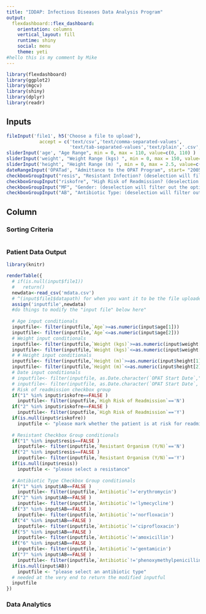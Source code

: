 ```yaml
---
title: "IDDAP: Infectious Diseases Data Analysis Program"
output: 
  flexdashboard::flex_dashboard:
    orientation: columns
    vertical_layout: fill
    runtime: shiny
    social: menu
    theme: yeti
#hello this is my comment by Mike
---
```

```r
library(flexdashboard)
library(ggplot2)
library(mgcv)
library(shiny)
library(dplyr)
library(readr)
```


Inputs {.sidebar data-width=350}
-----------------------------------------------------------------------

```r
fileInput('file1', h5('Choose a file to upload'),
            accept = c('text/csv','text/comma-separated-values',
                       'text/tab-separated-values','text/plain','.csv','.tsv'))
sliderInput('age', "Age Range", min = 0, max = 110, value=c(0, 110) )
sliderInput('weight', "Weight Range (kgs) ", min = 0, max = 150, value=c(0, 150))
sliderInput('height', "Height Range (m) ", min = 0, max = 2.5, value=c(0, 2.5))
dateRangeInput('OPATad', "Admittance to the OPAT Program", start= "2005-01-01",end= "2020-01-01", min = "2005-01-01", max ="2020-01-01", startview="year")
checkboxGroupInput("resis", "Resistant Infection? (deselection will filter out the option)", choices= c("Yes"=1, "No"=2), selected = c(1,2))
checkboxGroupInput("riskofre", "High Risk of Readmission? (deselection will filter out the option)", choices= c("Yes"=1, "No"=2), selected = c(1,2))
checkboxGroupInput("MF", "Gender: (deselection will filter out the option)", choices= c("Male", "Female"), selected = c("Male", "Female"))
checkboxGroupInput("AB", "Antibiotic Type: (deselection will filter out the option)", choices= c("Erythromycin"=1, "Lymecycline"=2, "Norfloxacin"=3, "Ciprofloxacin"=4, "Amoxicillin"=5, 	"Gentamicin"=6,"Phenoxymethylpenicillin"=7, "Other"=8), selected = c(1, 2, 3, 4, 5, 6, 7, 8))

```

Column {data-width=250}
-----------------------------------------------------------------------
### Sorting Criteria {data-height=100}
```r

```
### Patient Data Output {data-height=500}

```r
library(knitr)

renderTable({
  # if(is.null(input$file1))
  #   return()
  newdata<-read_csv('mdata.csv')
  # ^(input$file1$datapath) for when you want it to be the file uploaded
  assign('inputfile',newdata)
  #do things to modify the "input file" below here"
  
  # Age input conditionals
  inputfile<- filter(inputfile,`Age`>=as.numeric(input$age[1]))
  inputfile<- filter(inputfile,`Age`<=as.numeric(input$age[2]))
  # Weight input conditionals
  inputfile<- filter(inputfile,`Weight (kgs)`>=as.numeric(input$weight[1]))
  inputfile<- filter(inputfile,`Weight (kgs)`<=as.numeric(input$weight[2]))  
  # # Height input conditionals
  inputfile<- filter(inputfile,`Height (m)`>=as.numeric(input$height[1]))
  inputfile<- filter(inputfile,`Height (m)`<=as.numeric(input$height[2]))
  # Date input conditionals
  # inputfile<- filter(inputfile, as.Date.character(`OPAT Start Date`,"%m/%d/%y") >= format(input$OPATad[1], "%m/%d/%y"))
  # inputfile<- filter(inputfile, as.Date.character(`OPAT Start Date`, "%m/%d/%y")<= format(input$OPATad[2], "%m/%d/%y"))
  # Risk of readmission checkbox group
  if("1" %in% input$riskofre==FALSE )
    inputfile<- filter(inputfile,`High Risk of Readmission`=='N')
  if("2" %in% input$riskofre==FALSE )
    inputfile<- filter(inputfile,`High Risk of Readmission`=='Y')
  if(is.null(input$riskofre))
    inputfile <- "please mark whether the patient is at risk for readmission"
  
  # Resistant Checkbox Group conditionals
  if("1" %in% input$resis==FALSE )
    inputfile<- filter(inputfile,`Resistant Organism (Y/N)`=='N')
  if("2" %in% input$resis==FALSE )
    inputfile<- filter(inputfile,`Resistant Organism (Y/N)`=='Y')
  if(is.null(input$resis))
    inputfile <- "please select a resistance"
  
  # Antibiotic Type Checkbox Group conditionals
  if("1" %in% input$AB==FALSE )
    inputfile<- filter(inputfile,`Antibiotic`!='erythromycin')
  if("2" %in% input$AB==FALSE )
    inputfile<- filter(inputfile,`Antibiotic`!='lymecycline')
  if("3" %in% input$AB==FALSE )
    inputfile<- filter(inputfile,`Antibiotic`!='norfloxacin')
  if("4" %in% input$AB==FALSE )
    inputfile<- filter(inputfile,`Antibiotic`!='ciprofloxacin')
  if("5" %in% input$AB==FALSE )
    inputfile<- filter(inputfile,`Antibiotic`!='amoxicillin')
  if("6" %in% input$AB==FALSE )
    inputfile<- filter(inputfile,`Antibiotic`!='gentamicin')
  if("7" %in% input$AB==FALSE )
    inputfile<- filter(inputfile,`Antibiotic`!='phenoxymethylpenicillin')
  if(is.null(input$AB))
    inputfile <- "please select an antibiotic type"
  # needed at the very end to return the modified inputful
  inputfile
})
```

### Data Analytics  {data-height=200}

```r

```

